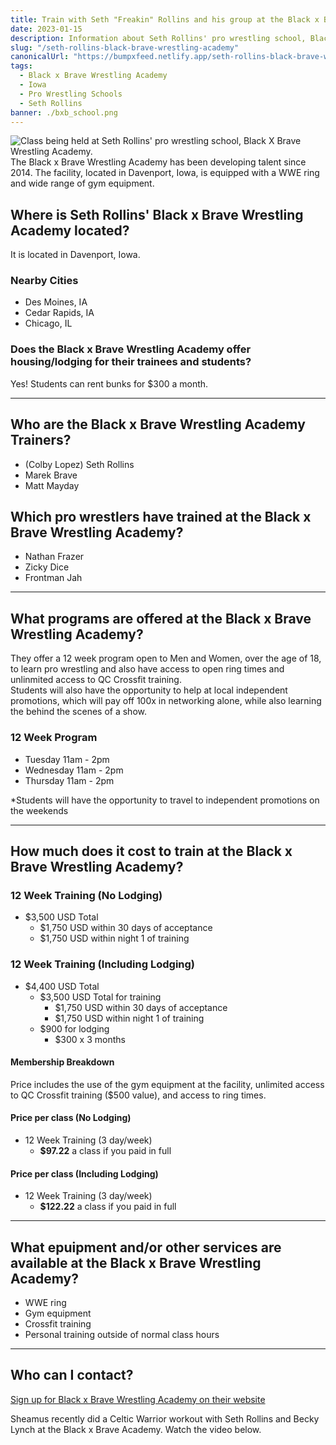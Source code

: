 ```yaml
---
title: Train with Seth "Freakin" Rollins and his group at the Black x Brave Wrestling Academy (Davenport, Iowa)
date: 2023-01-15
description: Information about Seth Rollins' pro wrestling school, Black x Brave Wrestling Academy, located in Davenport, Iowa. Learn more about their programs and the cost to attend.
slug: "/seth-rollins-black-brave-wrestling-academy"
canonicalUrl: "https://bumpxfeed.netlify.app/seth-rollins-black-brave-wrestling-academy"
tags:
  - Black x Brave Wrestling Academy
  - Iowa
  - Pro Wrestling Schools
  - Seth Rollins
banner: ./bxb_school.png
---
```

![Class being held at Seth Rollins' pro wrestling school, Black X Brave Wrestling Academy.](./bxb_school.png)
The Black x Brave Wrestling Academy has been developing talent since 2014. The facility, located in Davenport, Iowa, is equipped with a WWE ring and wide range of gym equipment.


## Where is Seth Rollins' Black x Brave Wrestling Academy located?
It is located in Davenport, Iowa. 


### Nearby Cities
* Des Moines, IA
* Cedar Rapids, IA
* Chicago, IL

### Does the Black x Brave Wrestling Academy offer housing/lodging for their trainees and students?
Yes! Students can rent bunks for $300 a month.

--- 

## Who are the Black x Brave Wrestling Academy Trainers?
* (Colby Lopez) Seth Rollins
* Marek Brave
* Matt Mayday

## Which pro wrestlers have trained at the Black x Brave Wrestling Academy?
* Nathan Frazer 
* Zicky Dice
* Frontman Jah

---

## What programs are offered at the Black x Brave Wrestling Academy?
They offer a 12 week program open to Men and Women, over the age of 18, to learn pro wrestling and also have access to open ring times and unlinmited access to QC Crossfit training.  
Students will also have the opportunity to help at local independent promotions, which will pay off 100x in networking alone, while also learning the behind the scenes of a show.

### 12 Week Program
* Tuesday 11am - 2pm
* Wednesday 11am - 2pm
* Thursday 11am - 2pm

*Students will have the opportunity to travel to independent promotions on the weekends

---

## How much does it cost to train at the Black x Brave Wrestling Academy?

### 12 Week Training (No Lodging)
* $3,500 USD Total
  * $1,750 USD within 30 days of acceptance
  * $1,750 USD within night 1 of training

### 12 Week Training (Including Lodging)
* $4,400 USD Total
  * $3,500 USD Total for training
    * $1,750 USD within 30 days of acceptance
    * $1,750 USD within night 1 of training
  * $900 for lodging
    * $300 x 3 months

#### Membership Breakdown
Price includes the use of the gym equipment at the facility, unlimited access to QC Crossfit training ($500 value), and access to ring times.

#### Price per class (No Lodging)
* 12 Week Training (3 day/week)
  * **$97.22** a class if you paid in full 

#### Price per class (Including Lodging)
* 12 Week Training (3 day/week)
  * **$122.22** a class if you paid in full  

---

## What epuipment and/or other services are available at the Black x Brave Wrestling Academy?
* WWE ring
* Gym equipment
* Crossfit training
* Personal training outside of normal class hours

---

## Who can I contact?
[Sign up for Black x Brave Wrestling Academy on their website](https://www.blackandbravewrestling.com/new-page)

Sheamus recently did a Celtic Warrior workout with Seth Rollins and Becky Lynch at the Black x Brave Academy. Watch the video below.

<YouTube youTubeId="pkXgahV-OSs" />
